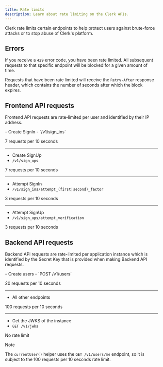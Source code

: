 ```yaml
---
title: Rate limits
description: Learn about rate limiting on the Clerk APIs.
---
```


Clerk rate limits certain endpoints to help protect users against brute-force attacks or to stop abuse of Clerk's platform.

## Errors

If you receive a `429` error code, you have been rate limited. All subsequent requests to that specific endpoint will be blocked for a given amount of time.

Requests that have been rate limited will receive the `Retry-After` response header, which contains the number of seconds after which the block expires.

## Frontend API requests

Frontend API requests are rate-limited per user and identified by their IP address.

<Properties>
  - Create SignIn
  - `/v1/sign_ins`

  7 requests per 10 seconds

  ---

  - Create SignUp
  - `/v1/sign_ups`

  7 requests per 10 seconds

  ---

  - Attempt SignIn
  - `/v1/sign_ins/attempt_(first|second)_factor`

  3 requests per 10 seconds

  ---

  - Attempt SignUp
  - `/v1/sign_ups/attempt_verification`

  3 requests per 10 seconds
</Properties>

## Backend API requests

Backend API requests are rate-limited per application instance which is identified by the Secret Key that is provided when making Backend API requests.

<Properties>
  - Create users
  - `POST /v1/users`

  20 requests per 10 seconds

  ---

  - All other endpoints

  100 requests per 10 seconds

  ---

  - Get the JWKS of the instance
  - `GET /v1/jwks`

  No rate limit
</Properties>

> [!NOTE]
> The `currentUser()` helper uses the `GET /v1/users/me` endpoint, so it is subject to the 100 requests per 10 seconds rate limit.
